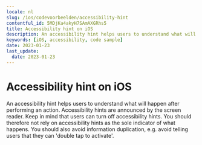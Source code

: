 ```yaml
---
locale: nl
slug: /ios/codevoorbeelden/accessibility-hint
contentful_id: 5MDjKa4akyH7SAmAXGRhs5
title: Accessibility hint on iOS
description: An accessibility hint helps users to understand what will happen after performing an action.
keywords: [iOS, accessibility, code sample]
date: 2023-01-23
last_update:
  date: 2023-01-23
---
```


# Accessibility hint on iOS

An accessibility hint helps users to understand what will happen after performing an action. Accessibility hints are announced by the screen reader. Keep in mind that users can turn off accessibility hints. You should therefore not rely on accessibility hints as the sole indicator of what happens. You should also avoid information duplication, e.g. avoid telling users that they can 'double tap to activate'.

<CodeSample id="accessibility-hint" platform="ios" locale="nl"/>
